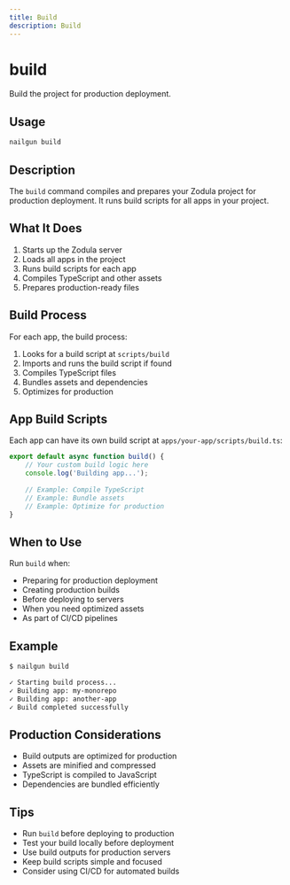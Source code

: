 ```yaml
---
title: Build
description: Build
---
```

# build

Build the project for production deployment.

## Usage

```bash
nailgun build
```

## Description

The `build` command compiles and prepares your Zodula project for production deployment. It runs build scripts for all apps in your project.

## What It Does

1. Starts up the Zodula server
2. Loads all apps in the project
3. Runs build scripts for each app
4. Compiles TypeScript and other assets
5. Prepares production-ready files

## Build Process

For each app, the build process:

1. Looks for a build script at `scripts/build`
2. Imports and runs the build script if found
3. Compiles TypeScript files
4. Bundles assets and dependencies
5. Optimizes for production

## App Build Scripts

Each app can have its own build script at `apps/your-app/scripts/build.ts`:

```typescript
export default async function build() {
    // Your custom build logic here
    console.log('Building app...');
    
    // Example: Compile TypeScript
    // Example: Bundle assets
    // Example: Optimize for production
}
```

## When to Use

Run `build` when:

- Preparing for production deployment
- Creating production builds
- Before deploying to servers
- When you need optimized assets
- As part of CI/CD pipelines

## Example

```bash
$ nailgun build

✓ Starting build process...
✓ Building app: my-monorepo
✓ Building app: another-app
✓ Build completed successfully
```

## Production Considerations

- Build outputs are optimized for production
- Assets are minified and compressed
- TypeScript is compiled to JavaScript
- Dependencies are bundled efficiently

## Tips

- Run `build` before deploying to production
- Test your build locally before deployment
- Use build outputs for production servers
- Keep build scripts simple and focused
- Consider using CI/CD for automated builds

